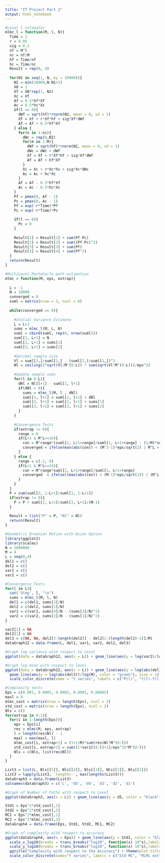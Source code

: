 ---
title: "IT Project Part 2"
output: html_notebook
---

```{r}
#Level l estimator
mlmc_l = function(M, l, N){
  Time = 1
  r = 0.05
  sig = 0.2
  nf = M^l
  nc = nf/M
  hf = Time/nf
  hc = Time/nc
  Result = rep(0, 4)
  
  for(N1 in seq(1, N, by = 10000)){
    N2 = min(10000,N-N1+1)
    X0 = 1
    Xf = X0*rep(1, N2)
    Xc = Xf
    Af = 0.5*hf*Xf
    Ac = 0.5*hc*Xc
    if(l == 0){
      dWf = sqrt(hf)*rnorm(N2, mean = 0, sd = 1)
      Xf = Xf + r*Xf*hf + sig*Xf*dWf
      Af = Af + 0.5*hf*Xf
    } else {
      for(n in 1:nc){
        dWc = rep(0,N2)
        for(m in 1:M){
          dWf = sqrt(hf)*rnorm(N2, mean = 0, sd = 1)
          dWc = dWc + dWf
          Xf = Xf + r*Xf*hf + sig*Xf*dWf
          Af = Af + hf*Xf
        }
        Xc = Xc + r*Xc*hc + sig*Xc*dWc
        Ac = Ac + hc*Xc
      }
      Af = Af - 0.5*hf*Xf
      Ac = Ac - 0.5*hc*Xc
    }
    Pf = pmax(0, Af - 1)
    Pc = pmax(0, Ac - 1)
    Pf = exp(-r*Time)*Pf
    Pc = exp(-r*Time)*Pc
    
    if(l == 0){
      Pc = 0
    }
    
    Result[1] = Result[1] + sum(Pf-Pc)
    Result[2] = Result[2] + sum((Pf-Pc)^2)
    Result[3] = Result[3] + sum(Pf)
    Result[4] = Result[4] + sum(Pf^2)
  }
  return(Result)
}

#MultiLevel MonteCarlo path estimation
mlmc = function(M, eps, extrap){
  
  L = -1
  N = 10000
  converged = 0
  suml = matrix(nrow = 3, ncol = 0)
  
  while(converged == 0){
    
    #Initial Variance Estimate
    L = L+1
    sums = mlmc_l(M, L, N)
    suml = cbind(suml, rep(0, nrow(suml)))
    suml[1, L+1] = N
    suml[2, L+1] = sums[1]
    suml[3, L+1] = sums[2]
    
    #Optimal sample size
    Vl = suml[3,]/suml[1,] - (suml[2,]/suml[1,])^2
    Nl = ceiling(2*sqrt(Vl/M^(0:L)) * sum(sqrt(Vl*M^(0:L)))/eps^2)
    
    #Update sample sums
    for(l in 0:L){
      dNl = Nl[l+1] - suml[1, l+1]
      if(dNl > 0){
        sums = mlmc_l(M, l , dNl)
        suml[1, l+1] = suml[1, l+1] + dNl
        suml[2, l+1] = suml[2, l+1] + sums[1]
        suml[3, l+1] = suml[3, l+1] + sums[2]
      }
    }
    
    #Convergence Tests
    if(extrap != 0){
      range = 0
      if(L>1 & M^L>=16){
        con = M^range*(suml[2, L+1+range]/suml[1, L+1+range] - (1/M)*suml[2, L+range]/suml[1, L+range])
        converged = ifelse(max(abs(con)) < (M^2-1)*eps/sqrt(2) | M^L > 1024, 1, 0)
      }
    } else {
      range = c(-1, 0)
      if(L>1 & M^L>=16){
        con = M^range*suml[2, L+1+range]/suml[1, L+1+range]
        converged  = ifelse((max(abs(con)) < (M-1)*eps/sqrt(2)) | (M^L > 1024), 1, 0)
      }
    }
  }
  P = sum(suml[2, 1:L+1]/suml[1, 1:L+1])
  if(extrap != 0){
    P = P + suml[2, L+1]/suml[1, L+1]/(M-1)
  }
  
  Result = list("P" = P, "Nl" = Nl)
  return(Result)
}

```


```{r}
#Geometric Brownian Motion with Asian Option
library(ggplot2)
library(scales)
N = 2000000
M = 4
L = seq(0,4)
del1 = c()
del2 = c()
var1 = c()
var2 = c()

#Convergence Tests
for(l in L){
  cat('Step', l, "\n")
  sums = mlmc_l(M, l, N)
  del1 = c(del1, sums[3]/N)
  del2 = c(del2, sums[1]/N)
  var1 = c(var1, sums[4]/N - (sums[3]/N)^2)
  var2 = c(var2, sums[2]/N - (sums[1]/N)^2)
}

var2[1] = NA
del2[1] = NA
del3 = c(NA, NA, del2[3:length(del2)] - del2[2:(length(del2)-1)]/M)
dataGraph12 = data.frame(L, del1, var1, var2, del2, del3)

#Graph log variance with respect to Level
ggplot(data = dataGraph12, aes(x = L)) + geom_line(aes(y = log(var2)/log(M), colour = "black"), size = 1) + geom_point(aes(y = log(var2)/log(M))) + geom_line(aes(y = log(var1)/log(M), colour = "red"), size = 1) + geom_point(aes(y = log(var1)/log(M))) + ggtitle("The Log Variance with respect to the Level") + theme(plot.title = element_text(color = "black", size = 11, face = "bold", hjust = 0.5)) + labs(x = "Level l", y = "Log Variance") + scale_color_discrete(name = "Y series", labels = c("P(l)-P(l-1)", "P(l)")) + xlim(0,4) + ylim(-10,0)

#Graph log mean with respect to level
ggplot(data = dataGraph12, aes(x = L)) + geom_line(aes(y = log(abs(del1))/log(M), color = "black"), size = 1) + geom_point(aes(y = log(abs(del1))/log(M))) + geom_line(aes(y = log(abs(del2))/log(M), color = "red"), size = 1) + geom_point(aes(y = log(abs(del2))/log(M))) + 
  geom_line(aes(y = log(abs(del3))/log(M), color = "green"), size = 1) + geom_point(y = log(abs(del3))/log(M)) + ggtitle("The Log Mean with respect to the Level") + theme(plot.title = element_text(color = "black", size = 11, face = "bold", hjust = 0.5)) + labs(x = "Level l", y = "Log Mean") + 
  scale_color_discrete(name = "Y series", labels = c("P(l)", "Y(l)-Y(l-1)", "P(l)-P(l-1)")) + xlim(0,4) + ylim(-12,0)

#Complexity tests
Eps = c(0.001, 0.0005, 0.0002, 0.0001, 0.00005)
maxl = 0
mlmc_cost = matrix(nrow = length(Eps), ncol = 2)
std_cost = matrix(nrow = length(Eps), ncol = 2)
Nls = c()
for(extrap in 0:1){
  for(i in 1:length(Eps)){
    eps = Eps[i]
    res = mlmc(M, eps, extrap)
    l = length(res$Nl) - 1
    maxl = max(maxl, l)
    mlmc_cost[i, extrap+1] = (1+1/M)*sum(res$Nl*M^(0:l))
    std_cost[i, extrap+1] = sum((2*var1[(0:l)+1]/eps^2)*M^(0:l))
    Nls = c(Nls, list(res$Nl))
  }
}

List3 = list(L, Nls[[5]], Nls[[4]], Nls[[3]], Nls[[2]], Nls[[1]])
List3 = lapply(List3, `length<-`, max(lengths(List3)))
dataGraph3 = data.frame(List3)
colnames(dataGraph3) = c('L', 'd5', 'd4', 'd3', 'd2', 'd1')

#Graph of Number of Paths with respect to Level
ggplot(dataGraph3, aes(x = L)) + geom_line(aes(y = d5, color = "black"), size = 1) + geom_point(aes(y=d5)) + geom_line(aes(y = d4, color = "green"), size = 1) + geom_point(aes(y = d4)) + geom_line(aes(y = d3, color = "red"), size = 1) + geom_point(aes(y = d3)) + geom_line(aes(y = d2, color = "blue"), size = 1) + geom_point(aes(y = d2)) + geom_line(aes(y = d1, color = "pink"), size = 1) + geom_point(aes(y=d1)) + scale_y_log10(breaks = trans_breaks("log10", function(x) 10^x),labels = trans_format("log10", math_format(10^.x))) + ggtitle("Evolution of number of path with respect to the Level") + theme(plot.title = element_text(color = "black", size = 11, face = "bold", hjust = 0.5)) + labs(x = "Level l", y = "Nl") + xlim(0,4) + scale_color_discrete(name="Y series", labels = c("Eps = 0.00005", "Eps = 0.0005", "Eps = 0.0001", "Eps = 0.001", "Eps = 0.0002"))

Std1 = Eps^2*std_cost[,1]
Std2 = Eps^2*std_cost[,2]
MC1 = Eps^2*mlmc_cost[,1]
MC2 = Eps^2*mlmc_cost[,2]
dataGraph4 = data.frame(Eps, Std1, Std2, MC1, MC2)

#Graph of complexity with respect to accuracy
ggplot(dataGraph4, aes(x = Eps)) + geom_line(aes(y = Std1, color = "black"), size = 1) + geom_point(aes(y = Std1)) + geom_line(aes(y = Std2, color = "red"), size = 1) + geom_point(aes(y = Std2)) + geom_line(aes(y = MC1, color = "green"), size = 1) + geom_point(aes(y = MC1)) + geom_line(aes(y = MC2, color = "blue"), size = 1) + geom_point(aes(y = MC2)) +
  scale_x_log10(breaks = trans_breaks("log10", function(x) 10^x),labels = trans_format("log10", math_format(10^.x))) +
  scale_y_log10(breaks = trans_breaks("log10", function(x) 10^x),labels = trans_format("log10", math_format(10^.x))) + 
  ggtitle("Complexity with respect to the Accuracy") + theme(plot.title = element_text(color = "black", size = 11, face = "bold", hjust = 0.5)) +
  scale_color_discrete(name="Y series", labels = c("Std MC", "MLMC ext", "MLMC", "Std MC ext"))
  
```


